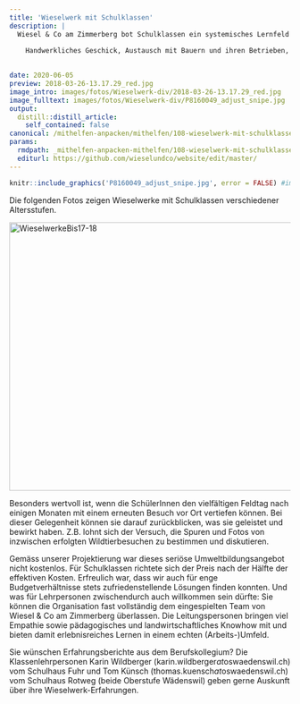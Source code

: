 ```yaml
---
title: 'Wieselwerk mit Schulklassen'
description: |
  Wiesel & Co am Zimmerberg bot Schulklassen ein systemisches Lernfeld direkt vor der Haustür. 
  
    Handwerkliches Geschick, Austausch mit Bauern und ihren Betrieben, Beziehung zur Natur, Teamfähigkeit, wildtierbiologisches Verständnis, Erfolgserlebnisse in ungewohnten Handlungsfeldern ... - all diese zum Teil essentiellen Erlebnisse und Fähigkeiten konnten mit einem Wieselwerk gefördert und miteinander in Verbindung gebracht werden. 
     

date: 2020-06-05
preview: 2018-03-26-13.17.29_red.jpg
image_intro: images/fotos/Wieselwerk-div/2018-03-26-13.17.29_red.jpg
image_fulltext: images/fotos/Wieselwerk-div/P8160049_adjust_snipe.jpg
output:
  distill::distill_article:
    self_contained: false
canonical: /mithelfen-anpacken/mithelfen/108-wieselwerk-mit-schulklassen
params:
  rmdpath: _mithelfen-anpacken-mithelfen/108-wieselwerk-mit-schulklassen/108-wieselwerk-mit-schulklassen.Rmd
  editurl: https://github.com/wieselundco/website/edit/master/
---
```



```r
knitr::include_graphics('P8160049_adjust_snipe.jpg', error = FALSE) #images/fotos/Wieselwerk-div/P8160049_adjust_snipe.jpg
```

Die folgenden Fotos zeigen Wieselwerke mit Schulklassen verschiedener
Altersstufen. 

<!-- {gallery}fotos/WieselwerkeBis17-18{/gallery} -->

<a data-flickr-embed="true" href="https://www.flickr.com/photos/193617721@N08/albums/72157719653759135" title="WieselwerkeBis17-18"><img src="https://live.staticflickr.com/65535/51340668708_63e0a15403.jpg" width="640" height="480" alt="WieselwerkeBis17-18"></a><script async src="//embedr.flickr.com/assets/client-code.js" charset="utf-8"></script>

Besonders wertvoll ist, wenn die SchülerInnen den vielfältigen Feldtag
nach einigen Monaten mit einem erneuten Besuch vor Ort vertiefen können.
Bei dieser Gelegenheit können sie darauf zurückblicken, was
sie geleistet und bewirkt haben. Z.B. lohnt sich der Versuch, die Spuren
und Fotos von inzwischen erfolgten Wildtierbesuchen zu bestimmen und
diskutieren. 

Gemäss unserer Projektierung war dieses seriöse
Umweltbildungsangebot nicht kostenlos. Für Schulklassen richtete sich
der Preis nach der Hälfte der effektiven Kosten. Erfreulich war, dass
wir auch für enge Budgetverhältnisse stets zufriedenstellende Lösungen
finden konnten. Und was für Lehrpersonen zwischendurch auch willkommen
sein dürfte: Sie können die Organisation fast vollständig dem
eingespielten Team von Wiesel & Co am Zimmerberg überlassen. Die
Leitungspersonen bringen viel Empathie sowie pädagogisches
und landwirtschaftliches Knowhow mit und bieten damit
erlebnisreiches Lernen in einem echten (Arbeits-)Umfeld.

Sie wünschen Erfahrungsberichte aus dem Berufskollegium? Die Klassenlehrpersonen Karin Wildberger (karin.wildberger*_at_*oswaedenswil.ch) vom Schulhaus Fuhr und Tom Künsch (thomas.kuensch*_at_*oswaedenswil.ch) vom Schulhaus Rotweg (beide Oberstufe Wädenswil) geben gerne Auskunft über ihre Wieselwerk-Erfahrungen.

```r



```

<!--http://wieselundco.ch/mithelfen-anpacken/mithelfen/108-wieselwerk-mit-schulklassen-->
